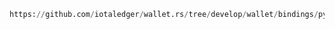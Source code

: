 ```python reference
https://github.com/iotaledger/wallet.rs/tree/develop/wallet/bindings/python/examples/burn_native_tokens.py
```